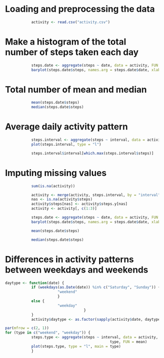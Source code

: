 # Loading and preprocessing the data
```r
            activity <- read.csv("activity.csv")
```
# Make a histogram of the total number of steps taken each day

```r
            steps.date <- aggregate(steps ~ date, data = activity, FUN = sum)
            barplot(steps.date$steps, names.arg = steps.date$date, xlab = "date", ylab = "steps")
```
# Total number of mean and median 
```r
            mean(steps.date$steps)
            median(steps.date$steps)
```
# Average daily activity pattern
```r
            steps.interval <- aggregate(steps ~ interval, data = activity, FUN = mean)
            plot(steps.interval, type = "l")
```


```r
            steps.interval$interval[which.max(steps.interval$steps)]
```

# Imputing missing values

```r
            sum(is.na(activity))
```

```r
            activity <- merge(activity, steps.interval, by = "interval", suffixes = c("", ".y"))
            nas <- is.na(activity$steps)
            activity$steps[nas] <- activity$steps.y[nas]
            activity <- activity[, c(1:3)]
```


```r
            steps.date <- aggregate(steps ~ date, data = activity, FUN = sum)
            barplot(steps.date$steps, names.arg = steps.date$date, xlab = "date", ylab = "steps")

            mean(steps.date$steps)

            median(steps.date$steps)

```

# Differences in activity patterns between weekdays and weekends

```r
daytype <- function(date) {
            if (weekdays(as.Date(date)) %in% c("Saturday", "Sunday")) {
                        "weekend"
                        } 
            else {
                        "weekday"
                                    }
            }
            activity$daytype <- as.factor(sapply(activity$date, daytype))
```


```r
par(mfrow = c(2, 1))
for (type in c("weekend", "weekday")) {
            steps.type <- aggregate(steps ~ interval, data = activity, subset = activity$daytype == 
                                                type, FUN = mean)
            plot(steps.type, type = "l", main = type)
            }
```
